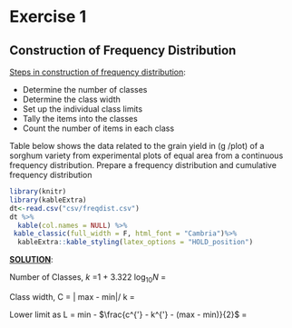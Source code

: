 # Exercise 1 

## Construction of Frequency Distribution  

[Steps in construction of frequency distribution]{.ul}:  

+ Determine the number of classes  
+ Determine the class width  
+ Set up the individual class limits  
+ Tally the items into the classes  
+ Count the number of items in each class  

Table below shows the data related to the grain yield in (g /plot) of a sorghum variety from experimental plots of equal area from a continuous frequency distribution. Prepare a frequency distribution and cumulative frequency distribution

```{r t11, echo=FALSE,warning=FALSE,results='asis'}
library(knitr)
library(kableExtra)
dt<-read.csv("csv/freqdist.csv")
dt %>%
  kable(col.names = NULL) %>%
 kable_classic(full_width = F, html_font = "Cambria")%>%
  kableExtra::kable_styling(latex_options = "HOLD_position")

```
[**SOLUTION**]{.ul}:  


Number of Classes, *k* =1 + 3.322 log~10~*N* =  

Class width, C = \| max - min\|/ k =  

Lower limit as L = min - $\frac{c^{'} - k^{'} - (max - min)}{2}$ =  

